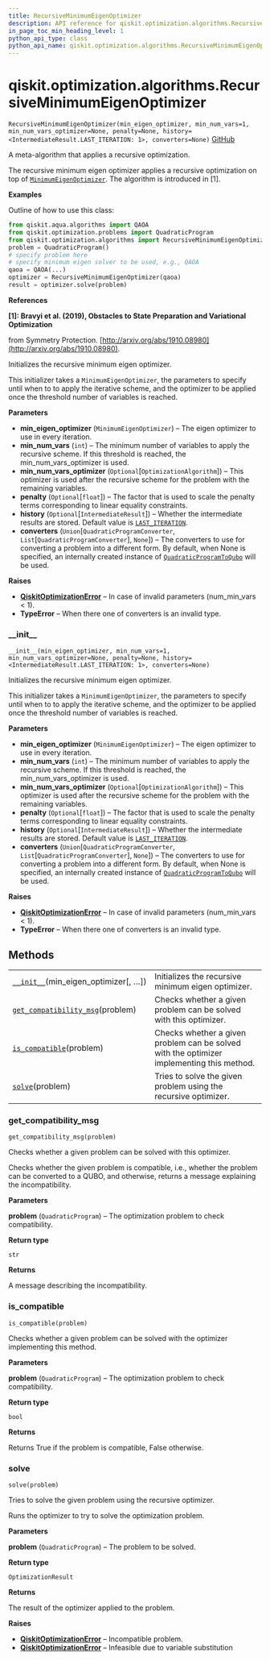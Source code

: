 ```yaml
---
title: RecursiveMinimumEigenOptimizer
description: API reference for qiskit.optimization.algorithms.RecursiveMinimumEigenOptimizer
in_page_toc_min_heading_level: 1
python_api_type: class
python_api_name: qiskit.optimization.algorithms.RecursiveMinimumEigenOptimizer
---
```


<span id="qiskit-optimization-algorithms-recursiveminimumeigenoptimizer" />

# qiskit.optimization.algorithms.RecursiveMinimumEigenOptimizer

<span id="qiskit.optimization.algorithms.RecursiveMinimumEigenOptimizer" />

`RecursiveMinimumEigenOptimizer(min_eigen_optimizer, min_num_vars=1, min_num_vars_optimizer=None, penalty=None, history=<IntermediateResult.LAST_ITERATION: 1>, converters=None)` [GitHub](https://github.com/qiskit-community/qiskit-aqua/tree/stable/0.8/qiskit/optimization/algorithms/recursive_minimum_eigen_optimizer.py "view source code")

A meta-algorithm that applies a recursive optimization.

The recursive minimum eigen optimizer applies a recursive optimization on top of [`MinimumEigenOptimizer`](qiskit.optimization.algorithms.MinimumEigenOptimizer "qiskit.optimization.algorithms.MinimumEigenOptimizer"). The algorithm is introduced in \[1].

**Examples**

Outline of how to use this class:

```python
from qiskit.aqua.algorithms import QAOA
from qiskit.optimization.problems import QuadraticProgram
from qiskit.optimization.algorithms import RecursiveMinimumEigenOptimizer
problem = QuadraticProgram()
# specify problem here
# specify minimum eigen solver to be used, e.g., QAOA
qaoa = QAOA(...)
optimizer = RecursiveMinimumEigenOptimizer(qaoa)
result = optimizer.solve(problem)
```

**References**

**\[1]: Bravyi et al. (2019), Obstacles to State Preparation and Variational Optimization**

from Symmetry Protection. [http://arxiv.org/abs/1910.08980](http://arxiv.org/abs/1910.08980).

Initializes the recursive minimum eigen optimizer.

This initializer takes a `MinimumEigenOptimizer`, the parameters to specify until when to to apply the iterative scheme, and the optimizer to be applied once the threshold number of variables is reached.

**Parameters**

*   **min\_eigen\_optimizer** (`MinimumEigenOptimizer`) – The eigen optimizer to use in every iteration.
*   **min\_num\_vars** (`int`) – The minimum number of variables to apply the recursive scheme. If this threshold is reached, the min\_num\_vars\_optimizer is used.
*   **min\_num\_vars\_optimizer** (`Optional`\[`OptimizationAlgorithm`]) – This optimizer is used after the recursive scheme for the problem with the remaining variables.
*   **penalty** (`Optional`\[`float`]) – The factor that is used to scale the penalty terms corresponding to linear equality constraints.
*   **history** (`Optional`\[`IntermediateResult`]) – Whether the intermediate results are stored. Default value is [`LAST_ITERATION`](qiskit.optimization.algorithms.IntermediateResult#last_iteration "qiskit.optimization.algorithms.IntermediateResult.LAST_ITERATION").
*   **converters** (`Union`\[`QuadraticProgramConverter`, `List`\[`QuadraticProgramConverter`], `None`]) – The converters to use for converting a problem into a different form. By default, when None is specified, an internally created instance of [`QuadraticProgramToQubo`](qiskit.optimization.converters.QuadraticProgramToQubo "qiskit.optimization.converters.QuadraticProgramToQubo") will be used.

**Raises**

*   [**QiskitOptimizationError**](qiskit.optimization.QiskitOptimizationError "qiskit.optimization.QiskitOptimizationError") – In case of invalid parameters (num\_min\_vars \< 1).
*   **TypeError** – When there one of converters is an invalid type.

### \_\_init\_\_

<span id="qiskit.optimization.algorithms.RecursiveMinimumEigenOptimizer.__init__" />

`__init__(min_eigen_optimizer, min_num_vars=1, min_num_vars_optimizer=None, penalty=None, history=<IntermediateResult.LAST_ITERATION: 1>, converters=None)`

Initializes the recursive minimum eigen optimizer.

This initializer takes a `MinimumEigenOptimizer`, the parameters to specify until when to to apply the iterative scheme, and the optimizer to be applied once the threshold number of variables is reached.

**Parameters**

*   **min\_eigen\_optimizer** (`MinimumEigenOptimizer`) – The eigen optimizer to use in every iteration.
*   **min\_num\_vars** (`int`) – The minimum number of variables to apply the recursive scheme. If this threshold is reached, the min\_num\_vars\_optimizer is used.
*   **min\_num\_vars\_optimizer** (`Optional`\[`OptimizationAlgorithm`]) – This optimizer is used after the recursive scheme for the problem with the remaining variables.
*   **penalty** (`Optional`\[`float`]) – The factor that is used to scale the penalty terms corresponding to linear equality constraints.
*   **history** (`Optional`\[`IntermediateResult`]) – Whether the intermediate results are stored. Default value is [`LAST_ITERATION`](qiskit.optimization.algorithms.IntermediateResult#last_iteration "qiskit.optimization.algorithms.IntermediateResult.LAST_ITERATION").
*   **converters** (`Union`\[`QuadraticProgramConverter`, `List`\[`QuadraticProgramConverter`], `None`]) – The converters to use for converting a problem into a different form. By default, when None is specified, an internally created instance of [`QuadraticProgramToQubo`](qiskit.optimization.converters.QuadraticProgramToQubo "qiskit.optimization.converters.QuadraticProgramToQubo") will be used.

**Raises**

*   [**QiskitOptimizationError**](qiskit.optimization.QiskitOptimizationError "qiskit.optimization.QiskitOptimizationError") – In case of invalid parameters (num\_min\_vars \< 1).
*   **TypeError** – When there one of converters is an invalid type.

## Methods

|                                                                                                                                                                                                                |                                                                                           |
| -------------------------------------------------------------------------------------------------------------------------------------------------------------------------------------------------------------- | ----------------------------------------------------------------------------------------- |
| [`__init__`](#qiskit.optimization.algorithms.RecursiveMinimumEigenOptimizer.__init__ "qiskit.optimization.algorithms.RecursiveMinimumEigenOptimizer.__init__")(min\_eigen\_optimizer\[, …])                    | Initializes the recursive minimum eigen optimizer.                                        |
| [`get_compatibility_msg`](#qiskit.optimization.algorithms.RecursiveMinimumEigenOptimizer.get_compatibility_msg "qiskit.optimization.algorithms.RecursiveMinimumEigenOptimizer.get_compatibility_msg")(problem) | Checks whether a given problem can be solved with this optimizer.                         |
| [`is_compatible`](#qiskit.optimization.algorithms.RecursiveMinimumEigenOptimizer.is_compatible "qiskit.optimization.algorithms.RecursiveMinimumEigenOptimizer.is_compatible")(problem)                         | Checks whether a given problem can be solved with the optimizer implementing this method. |
| [`solve`](#qiskit.optimization.algorithms.RecursiveMinimumEigenOptimizer.solve "qiskit.optimization.algorithms.RecursiveMinimumEigenOptimizer.solve")(problem)                                                 | Tries to solve the given problem using the recursive optimizer.                           |

### get\_compatibility\_msg

<span id="qiskit.optimization.algorithms.RecursiveMinimumEigenOptimizer.get_compatibility_msg" />

`get_compatibility_msg(problem)`

Checks whether a given problem can be solved with this optimizer.

Checks whether the given problem is compatible, i.e., whether the problem can be converted to a QUBO, and otherwise, returns a message explaining the incompatibility.

**Parameters**

**problem** (`QuadraticProgram`) – The optimization problem to check compatibility.

**Return type**

`str`

**Returns**

A message describing the incompatibility.

### is\_compatible

<span id="qiskit.optimization.algorithms.RecursiveMinimumEigenOptimizer.is_compatible" />

`is_compatible(problem)`

Checks whether a given problem can be solved with the optimizer implementing this method.

**Parameters**

**problem** (`QuadraticProgram`) – The optimization problem to check compatibility.

**Return type**

`bool`

**Returns**

Returns True if the problem is compatible, False otherwise.

### solve

<span id="qiskit.optimization.algorithms.RecursiveMinimumEigenOptimizer.solve" />

`solve(problem)`

Tries to solve the given problem using the recursive optimizer.

Runs the optimizer to try to solve the optimization problem.

**Parameters**

**problem** (`QuadraticProgram`) – The problem to be solved.

**Return type**

`OptimizationResult`

**Returns**

The result of the optimizer applied to the problem.

**Raises**

*   [**QiskitOptimizationError**](qiskit.optimization.QiskitOptimizationError "qiskit.optimization.QiskitOptimizationError") – Incompatible problem.
*   [**QiskitOptimizationError**](qiskit.optimization.QiskitOptimizationError "qiskit.optimization.QiskitOptimizationError") – Infeasible due to variable substitution

